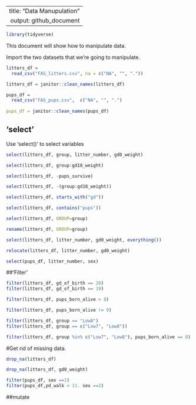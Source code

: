---
  title: "Data Manupulation"
  output: github_document 
  ---
```r
library(tidyverse)
```


This document will show how to manipulate data. 

Import the two datasets that we're going to manipulate. 

```r
litters_df = 
  read_csv("FAS_litters.csv", na = c("NA", "", "."))

litters_df = janitor::clean_names(litters_df)

pups_df = 
  read_csv("FAS_pups.csv",  c("NA", "", ".")
           
pups_df = janitor::clean_names(pups_df)
```


## 'select'

Use 'select()' to select variables

```r
select(litters_df, group, litter_number, gd0_weight)
```

```r
select(litters_df, group:gd18_weight)
```

```r
select(litters_df, -pups_survive)
```

```r
select(litters_df, -(group:gd18_weight))
```


```r
select(litters_df, starts_with("gd"))

select(litters_df, contains("pups"))
```

```r
select(litters_df, GROUP=group)

rename(litters_df, GROUP=group)

select(litters_df, litter_number, gd0_weight, everything())

relocate(litters_df, litter_number, gd0_weight)
```


```r
select(pups_df, litter_number, sex)
```


##'Filter'

```r
filter(litters_df, gd_of_birth == 20)
filter(litters_df, gd_of_birth == 19)
```

```r
filter(litters_df, pups_born_alive > 8)
```

```r
filter(litters_df, pups_born_alive != 9)
```

```r
filter(litters_df, group == "Low8")
filter(litters_df, group == c("Low7", "Low8"))

```

```r
filter(litters_df, group %in% c("Low7", "Low8"), pups_born_alive == 8)
```

#Get rid of missing data. 
```r
drop_na(litters_df)

drop_na(litters_df, gd0_weight)
```

```r
filter(pups_df, sex ==1)
filter(pups_df,pd_walk < 11. sex ==2) 
```


##mutate



##
